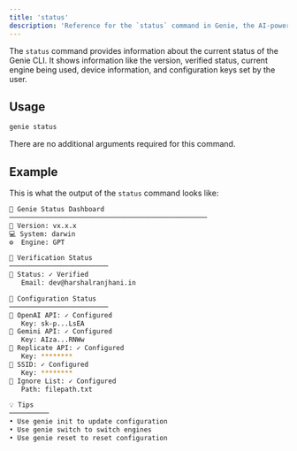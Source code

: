 ```yaml
---
title: 'status'
description: 'Reference for the `status` command in Genie, the AI-powered CLI companion.'
---
```


The `status` command provides information about the current status of the Genie CLI. It shows information like the version, verified status, current engine being used, device information, and configuration keys set by the user.

## Usage

```bash
genie status
```

There are no additional arguments required for this command.

## Example

This is what the output of the `status` command looks like:

```bash
🧞 Genie Status Dashboard
──────────────────────────────────────────────────
📌 Version: vx.x.x  
💻 System: darwin
⚙️  Engine: GPT

🔐 Verification Status
─────────────────────────
📧 Status: ✓ Verified
   Email: dev@harshalranjhani.in

🔧 Configuration Status
─────────────────────────
🔑 OpenAI API: ✓ Configured
   Key: sk-p...LsEA
🔑 Gemini API: ✓ Configured
   Key: AIza...RNWw
🔑 Replicate API: ✓ Configured
   Key: ********
🔑 SSID: ✓ Configured
   Key: ********
📝 Ignore List: ✓ Configured
   Path: filepath.txt

💡 Tips
──────────
• Use genie init to update configuration
• Use genie switch to switch engines
• Use genie reset to reset configuration
```
